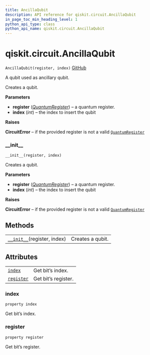 ```yaml
---
title: AncillaQubit
description: API reference for qiskit.circuit.AncillaQubit
in_page_toc_min_heading_level: 1
python_api_type: class
python_api_name: qiskit.circuit.AncillaQubit
---
```


<span id="qiskit-circuit-ancillaqubit" />

# qiskit.circuit.AncillaQubit

<span id="qiskit.circuit.AncillaQubit" />

`AncillaQubit(register, index)` [GitHub](https://github.com/qiskit/qiskit/tree/stable/0.16/qiskit/circuit/quantumregister.py "view source code")

A qubit used as ancillary qubit.

Creates a qubit.

**Parameters**

*   **register** ([*QuantumRegister*](qiskit.circuit.QuantumRegister "qiskit.circuit.QuantumRegister")) – a quantum register.
*   **index** (*int*) – the index to insert the qubit

**Raises**

**CircuitError** – if the provided register is not a valid [`QuantumRegister`](qiskit.circuit.QuantumRegister "qiskit.circuit.QuantumRegister")

### \_\_init\_\_

<span id="qiskit.circuit.AncillaQubit.__init__" />

`__init__(register, index)`

Creates a qubit.

**Parameters**

*   **register** ([*QuantumRegister*](qiskit.circuit.QuantumRegister "qiskit.circuit.QuantumRegister")) – a quantum register.
*   **index** (*int*) – the index to insert the qubit

**Raises**

**CircuitError** – if the provided register is not a valid [`QuantumRegister`](qiskit.circuit.QuantumRegister "qiskit.circuit.QuantumRegister")

## Methods

|                                                                                                             |                  |
| ----------------------------------------------------------------------------------------------------------- | ---------------- |
| [`__init__`](#qiskit.circuit.AncillaQubit.__init__ "qiskit.circuit.AncillaQubit.__init__")(register, index) | Creates a qubit. |

## Attributes

|                                                                                            |                     |
| ------------------------------------------------------------------------------------------ | ------------------- |
| [`index`](#qiskit.circuit.AncillaQubit.index "qiskit.circuit.AncillaQubit.index")          | Get bit’s index.    |
| [`register`](#qiskit.circuit.AncillaQubit.register "qiskit.circuit.AncillaQubit.register") | Get bit’s register. |

### index

<span id="qiskit.circuit.AncillaQubit.index" />

`property index`

Get bit’s index.

### register

<span id="qiskit.circuit.AncillaQubit.register" />

`property register`

Get bit’s register.

